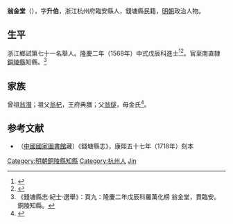 {{明清人物信息框
| 姓名 = 翁金堂
| 原名 =
| 圖片名稱= 
| 圖片大小 =
| 圖片說明 = 
| 最高職務 = 直隸銅陵縣知縣
| 國家 = 大明 
| 爵位 =
| 籍貫 = 浙江杭州府臨安縣
| 族裔 = 
| 字號 = 
| 諡號 =
| 出生日期 = 生年不詳
| 出生地點 = <!---臨安縣--->
| 逝世日期 = 卒年不詳 
| 逝世地點 =
| 墓葬 =
| 配偶 = 
| 親屬 = 
| 出身 =
* 隆慶二年戊辰科同進士出身
| 經歷 =
| 著作 =  
}}
'''翁金堂'''（{{bd|？||？|catIdx=}}），字'''升伯'''，浙江杭州府臨安縣人，錢塘縣民籍，[[明朝|明朝]]政治人物。

== 生平 ==
浙江鄉試第七十一名舉人。隆慶二年（1568年）中式戊辰科進士<ref>{{Cite book|title=《皇明贡举考》卷五|last=（明）[[张朝瑞|张朝瑞]]|first=|publisher=《续修四库全书》史部第828册|year=|isbn=|location=|pages=}}</ref><ref>{{Cite book|title=贡举志五种 上|last=鲁小俊，江俊伟著|first=|publisher=武汉：武汉大学出版社|year=2009|isbn=978-7-307-07043-1|location=|pages=}}</ref>。官至南直隸[[銅陵縣|銅陵縣]]知縣。<ref>《錢塘縣志·紀士·選舉》：頁九：隆慶二年戊辰科羅萬化榜 翁金堂，貫臨安。銅陵知縣。</ref>

== 家族 ==
曾祖[[翁潛|翁潛]]；祖父[[翁杞|翁杞]]，王府典膳；父[[翁燧|翁燧]]，母金氏<ref>{{Cite book|title=天一阁藏明代科举录选刊 登科录 点校本|last=龚延明主编|first=|publisher=宁波出版社|year=2016|isbn=978-7-5526-2320-8|location=宁波|pages=|quote=《天一閣藏明代科舉錄選刊.登科錄》之《隆慶二年戊辰科登科錄》}}</ref>。

==参考文献==
{{reflist}}
*（[[中國國家圖書館|中國國家圖書館]]藏）《錢塘縣志》，康熙五十七年（1718年）刻本

{{隆慶二年戊辰科殿試金榜}}

{{DEFAULTSORT:Weng翁}}
[[Category:明朝銅陵縣知縣|Category:明朝銅陵縣知縣]]
[[Category:杭州人|Category:杭州人]]
[[Category:翁姓|Jin]]
